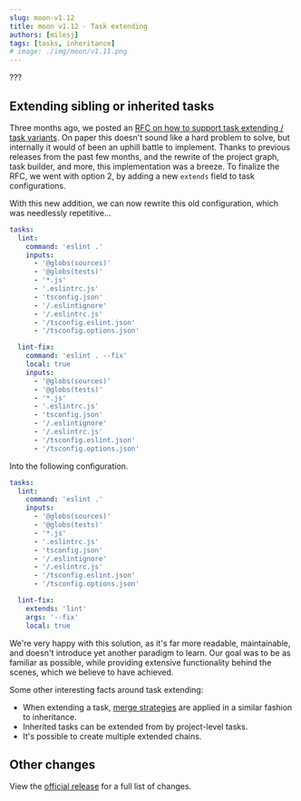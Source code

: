 ```yaml
---
slug: moon-v1.12
title: moon v1.12 - Task extending
authors: [milesj]
tags: [tasks, inheritance]
# image: ./img/moon/v1.11.png
---
```


???

<!--truncate-->

## Extending sibling or inherited tasks

Three months ago, we posted an
[RFC on how to support task extending / task variants](https://github.com/moonrepo/moon/issues/849).
On paper this doesn't sound like a hard problem to solve, but internally it would of been an uphill
battle to implement. Thanks to previous releases from the past few months, and the rewrite of the
project graph, task builder, and more, this implementation was a breeze. To finalize the RFC, we
went with option 2, by adding a new `extends` field to task configurations.

With this new addition, we can now rewrite this old configuration, which was needlessly
repetitive...

```yaml title="moon.yml"
tasks:
  lint:
    command: 'eslint .'
    inputs:
      - '@globs(sources)'
      - '@globs(tests)'
      - '*.js'
      - '.eslintrc.js'
      - 'tsconfig.json'
      - '/.eslintignore'
      - '/.eslintrc.js'
      - '/tsconfig.eslint.json'
      - '/tsconfig.options.json'

  lint-fix:
    command: 'eslint . --fix'
    local: true
    inputs:
      - '@globs(sources)'
      - '@globs(tests)'
      - '*.js'
      - '.eslintrc.js'
      - 'tsconfig.json'
      - '/.eslintignore'
      - '/.eslintrc.js'
      - '/tsconfig.eslint.json'
      - '/tsconfig.options.json'
```

Into the following configuration.

```yaml title="moon.yml"
tasks:
  lint:
    command: 'eslint .'
    inputs:
      - '@globs(sources)'
      - '@globs(tests)'
      - '*.js'
      - '.eslintrc.js'
      - 'tsconfig.json'
      - '/.eslintignore'
      - '/.eslintrc.js'
      - '/tsconfig.eslint.json'
      - '/tsconfig.options.json'

  lint-fix:
    extends: 'lint'
    args: '--fix'
    local: true
```

We're very happy with this solution, as it's far more readable, maintainable, and doesn't introduce
yet another paradigm to learn. Our goal was to be as familiar as possible, while providing extensive
functionality behind the scenes, which we believe to have achieved.

Some other interesting facts around task extending:

- When extending a task, [merge strategies](/docs/concepts/task-inheritance#merge-strategies) are
  applied in a similar fashion to inheritance.
- Inherited tasks can be extended from by project-level tasks.
- It's possible to create multiple extended chains.

## Other changes

View the [official release](https://github.com/moonrepo/moon/releases/tag/v1.12.0) for a full list
of changes.

